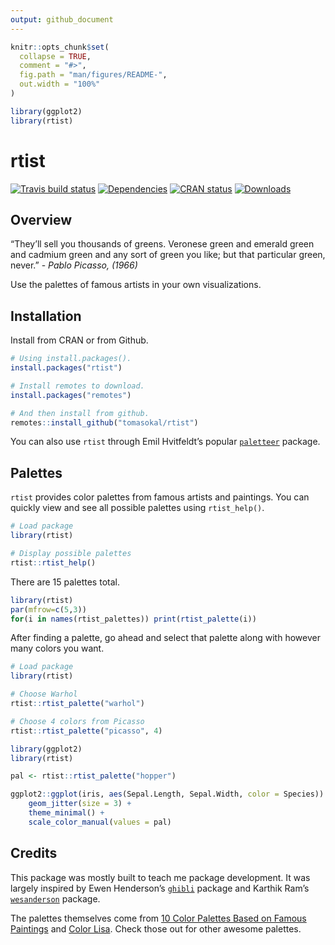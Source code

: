 ```yaml
---
output: github_document
---
```


<!-- README.md is generated from README.Rmd. Please edit that file -->

```r
knitr::opts_chunk$set(
  collapse = TRUE,
  comment = "#>",
  fig.path = "man/figures/README-",
  out.width = "100%"
)

library(ggplot2)
library(rtist)
```

# rtist

[![Travis build status](https://travis-ci.org/tomasokal/rtist.svg?branch=master)](https://travis-ci.org/tomasokal/rtist)
[![Dependencies](https://tinyverse.netlify.com/badge/rtist)](https://cran.r-project.org/package=rtist)
[![CRAN status](http://www.r-pkg.org/badges/version/rtist)](https://cran.r-project.org/package=rtist)
[![Downloads](http://cranlogs.r-pkg.org/badges/rtist?color=brightgreen)](http://www.r-pkg.org/pkg/rtist)

## Overview

"They'll sell you thousands of greens. Veronese green and emerald green and cadmium green and any sort of green you like; but that particular green, never." - *Pablo Picasso, (1966)*

Use the palettes of famous artists in your own visualizations. 

## Installation

Install from CRAN or from Github.

``` r
# Using install.packages().
install.packages("rtist")

# Install remotes to download.
install.packages("remotes")

# And then install from github.
remotes::install_github("tomasokal/rtist")
```

You can also use `rtist` through Emil Hvitfeldt's popular [`paletteer`](https://github.com/EmilHvitfeldt/paletteer) package.

## Palettes

`rtist` provides color palettes from famous artists and paintings. You can quickly view and see all possible palettes using `rtist_help()`.

``` r
# Load package
library(rtist)

# Display possible palettes
rtist::rtist_help()
```

There are 15 palettes total.

``` r
library(rtist)
par(mfrow=c(5,3))
for(i in names(rtist_palettes)) print(rtist_palette(i))
```

After finding a palette, go ahead and select that palette along with however many colors you want.

``` r
# Load package
library(rtist)

# Choose Warhol
rtist::rtist_palette("warhol")

# Choose 4 colors from Picasso
rtist::rtist_palette("picasso", 4)
```

```r
library(ggplot2)
library(rtist)

pal <- rtist::rtist_palette("hopper")

ggplot2::ggplot(iris, aes(Sepal.Length, Sepal.Width, color = Species)) +
    geom_jitter(size = 3) +
    theme_minimal() +
    scale_color_manual(values = pal)
```

## Credits

This package was mostly built to teach me package development. It was largely inspired by Ewen Henderson’s [`ghibli`](https://github.com/ewenme/ghibli) package and Karthik Ram’s [`wesanderson`](https://github.com/karthik/wesanderson) package.

The palettes themselves come from [10 Color Palettes Based on Famous Paintings](http://www.skellermeyerdesigns.com/blog/10-color-palettes-based-on-famous-paintings) and [Color Lisa](http://colorlisa.com/). Check those out for other awesome palettes.





